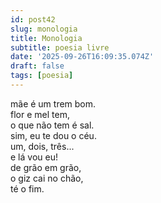 ```yaml
---
id: post42
slug: monologia
title: Monologia
subtitle: poesia livre
date: '2025-09-26T16:09:35.074Z'
draft: false
tags: [poesia]
---
```

mãe é um trem bom.  
flor e mel tem,  
o que não tem é sal.  
sim, eu te dou o céu.  
um, dois, três...  
e lá vou eu!  
de grão em grão,  
o giz cai no chão,  
té o fim.
